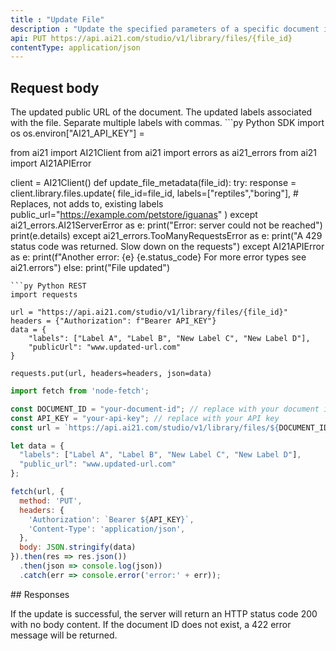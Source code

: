```yaml
---
title : "Update File"
description : "Update the specified parameters of a specific document in the user's library. This operation currently supports updating the publicUrl and labels parameters."
api: PUT https://api.ai21.com/studio/v1/library/files/{file_id}
contentType: application/json
---
```

## Request body

<ParamField body="publicUrl" type="string" optional>
The updated public URL of the document.
</ParamField>

<ParamField body="labels" type="array of strings" optional>
The updated labels associated with the file. Separate multiple labels with commas.
</ParamField>

<RequestExample>
```py Python SDK
import os
os.environ["AI21_API_KEY"] = <YOUR_API_KEY>

from ai21 import AI21Client
from ai21 import errors as ai21_errors
from ai21 import AI21APIError

client = AI21Client()
def update_file_metadata(file_id):
    try:
        response = client.library.files.update(
            file_id=file_id,
            labels=["reptiles","boring"], # Replaces, not adds to, existing labels
            public_url="https://example.com/petstore/iguanas"
        )
    except ai21_errors.AI21ServerError as e:
        print("Error: server could not be reached")
        print(e.details)
    except ai21_errors.TooManyRequestsError as e:
        print("A 429 status code was returned. Slow down on the requests")
    except AI21APIError as e:
        print(f"Another error: {e} {e.status_code} For more error types see ai21.errors")
    else:
        print("File updated")
```
```py Python REST
import requests

url = "https://api.ai21.com/studio/v1/library/files/{file_id}"
headers = {"Authorization": f"Bearer API_KEY"}
data = {
    "labels": ["Label A", "Label B", "New Label C", "New Label D"], 
    "publicUrl": "www.updated-url.com"
}

requests.put(url, headers=headers, json=data)
```
```js Node.js
import fetch from 'node-fetch';

const DOCUMENT_ID = "your-document-id"; // replace with your document id
const API_KEY = "your-api-key"; // replace with your API key
const url = `https://api.ai21.com/studio/v1/library/files/${DOCUMENT_ID}`;

let data = {
  "labels": ["Label A", "Label B", "New Label C", "New Label D"],
  "public_url": "www.updated-url.com"
};

fetch(url, {
  method: 'PUT',
  headers: {
    'Authorization': `Bearer ${API_KEY}`,
    'Content-Type': 'application/json',
  },
  body: JSON.stringify(data)
}).then(res => res.json())
  .then(json => console.log(json))
  .catch(err => console.error('error:' + err));
```
</RequestExample>
## Responses

If the update is successful, the server will return an HTTP status code 200 with no body content. If the document ID does not exist, a 422 error message will be returned.
